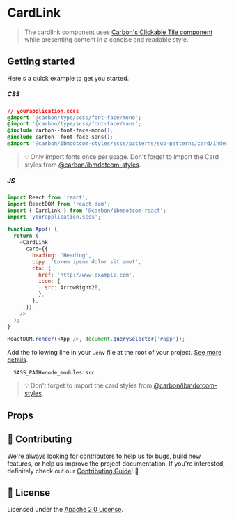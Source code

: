 
# CardLink

> The cardlink component uses
> [Carbon's Clickable Tile component](https://www.carbondesignsystem.com/components/tile/code#clickable-tile)
> while presenting content in a concise and readable style.

## Getting started

Here's a quick example to get you started.

##### CSS

```css
// yourapplication.scss
@import '@carbon/type/scss/font-face/mono';
@import '@carbon/type/scss/font-face/sans';
@include carbon--font-face-mono();
@include carbon--font-face-sans();
@import '@carbon/ibmdotcom-styles/scss/patterns/sub-patterns/card/index.scss';
```

> 💡 Only import fonts once per usage. Don't forget to import the Card styles
> from
> [@carbon/ibmdotcom-styles](https://github.com/carbon-design-system/ibm-dotcom-library/blob/master/packages/styles).

##### JS

```javascript
import React from 'react';
import ReactDOM from 'react-dom';
import { CardLink } from '@carbon/ibmdotcom-react';
import 'yourapplication.scss';

function App() {
  return (
    <CardLink
      card={{
        heading: 'Heading',
        copy: 'Lorem ipsum dolor sit amet',
        cta: {
          href: 'http://www.example.com',
          icon: {
            src: ArrowRight20,
          },
        },
      }}
    />
  );
}

ReactDOM.render(<App />, document.querySelector('#app'));
```

Add the following line in your `.env` file at the root of your project.
[See more details](https://github.com/carbon-design-system/ibm-dotcom-library/tree/master/packages/styles#usage).

```
  SASS_PATH=node_modules:src
```

> 💡 Don't forget to import the card styles from
> [@carbon/ibmdotcom-styles](https://github.com/carbon-design-system/ibm-dotcom-library/blob/master/packages/styles).

## Props

<Props of={Card} />

## 🙌 Contributing

We're always looking for contributors to help us fix bugs, build new features,
or help us improve the project documentation. If you're interested, definitely
check out our
[Contributing Guide](https://github.com/carbon-design-system/ibm-dotcom-library/blob/master/.github/CONTRIBUTING.md)!
👀

## 📝 License

Licensed under the
[Apache 2.0 License](https://github.com/carbon-design-system/ibm-dotcom-library/blob/master/LICENSE).
